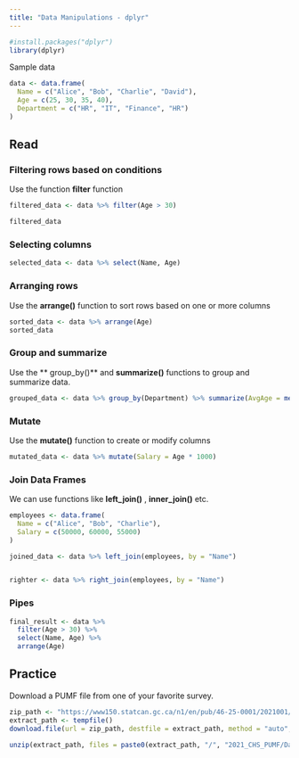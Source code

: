 ---
title: "Data Manipulations - dplyr"
---

```{r}
#install.packages("dplyr")
library(dplyr)
```

Sample data

```{r}
data <- data.frame(
  Name = c("Alice", "Bob", "Charlie", "David"),
  Age = c(25, 30, 35, 40),
  Department = c("HR", "IT", "Finance", "HR")
)

```

## Read

### Filtering rows based on conditions

Use the function **filter** function

```{r}
filtered_data <- data %>% filter(Age > 30)

filtered_data
```

### Selecting columns

```{r}
selected_data <- data %>% select(Name, Age)

```

### Arranging rows

Use the **arrange()** function to sort rows based on one or more columns

```{r}
sorted_data <- data %>% arrange(Age)
sorted_data
```

### Group and summarize

Use the \*\* group_by()\*\* and **summarize()** functions to group and summarize data.

```{r}
grouped_data <- data %>% group_by(Department) %>% summarize(AvgAge = mean(Age))

```

### Mutate

Use the **mutate()** function to create or modify columns

```{r}
mutated_data <- data %>% mutate(Salary = Age * 1000)

```

### Join Data Frames

We can use functions like **left_join()** , **inner_join()** etc.

```{r}
employees <- data.frame(
  Name = c("Alice", "Bob", "Charlie"),
  Salary = c(50000, 60000, 55000)
)

joined_data <- data %>% left_join(employees, by = "Name")


righter <- data %>% right_join(employees, by = "Name")
```

### Pipes

```{r}
final_result <- data %>%
  filter(Age > 30) %>%
  select(Name, Age) %>%
  arrange(Age)


```

## Practice

Download a PUMF file from one of your favorite survey.

```{r}
zip_path <- "https://www150.statcan.gc.ca/n1/en/pub/46-25-0001/2021001/2021.zip"
extract_path <- tempfile()
download.file(url = zip_path, destfile = extract_path, method = "auto", quiet = TRUE)

unzip(extract_path, files = paste0(extract_path, "/", "2021_CHS_PUMF/Data/CHS2021ECL_PUMF.csv")) 
```
